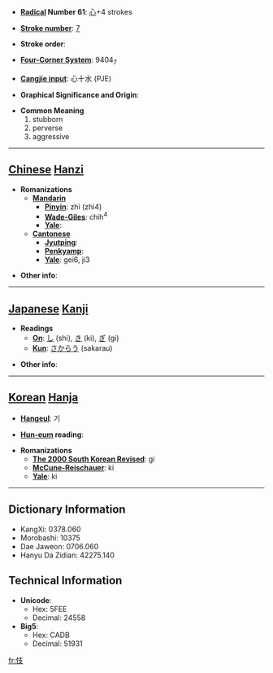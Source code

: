 * '''[[Wiktionary:Chinese radical index| Radical]] Number 61''': [[Wiktionary:Chinese radical index 心|心]]+4 strokes

* '''[[Wiktionary:Chinese total strokes index|Stroke number]]''': [[Wiktionary:Chinese total strokes index 7|7]]

* '''Stroke order''': 

* '''[[Wiktionary:Chinese four corner index|Four-Corner System]]''': 9404<sub>7</sub>

* '''[[Wiktionary:Chinese Cangjie index|Cangjie input]]''': 心十水 (PJE)

* '''Graphical Significance and Origin''': 

* '''Common Meaning'''
*#stubborn
*# perverse
*# aggressive


----

== [[Chinese]] [[Hanzi]] ==

* '''Romanizations'''
** '''[[Mandarin]]'''
*** '''[[Pinyin]]''': zhì (zhi4)
*** '''[[Wade-Giles]]''': chih<sup>4</sup>
*** '''[[Yale]]''': 
** '''[[Cantonese]]'''
*** '''[[Jyutping]]''':
*** '''[[Penkyamp]]''': 
*** '''[[Yale]]''': gei6, ji3

* '''Other info''': 

----

== [[Japanese]] [[Kanji]] ==

* '''Readings'''
** '''[[On]]''': [[し]] (shi), [[き]] (ki), [[ぎ]] (gi)
** '''[[Kun]]''': [[さからう]] (sakarau)

* '''Other info''':  

----

== [[Korean]] [[Hanja]] ==

* '''[[Hangeul]]''': 기

* '''[[Hun-eum]] reading''': 

* '''Romanizations'''
** '''[[The 2000 South Korean Revised Romanization|The 2000 South Korean Revised]]''': gi
** '''[[McCune-Reischauer]]''': ki
** '''[[Yale]]''': ki

----

== Dictionary Information ==

* KangXi: 0378.060
* Morobashi: 10375
* Dae Jaweon: 0706.060
* Hanyu Da Zidian: 42275.140

== Technical Information ==

* '''Unicode''':
** Hex: 5FEE
** Decimal: 24558
* '''Big5''':
** Hex: CADB
** Decimal: 51931

[[fr:忮]]